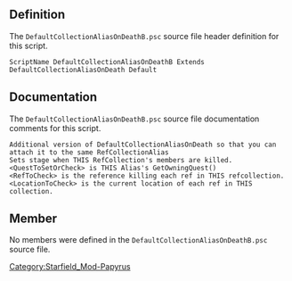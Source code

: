 {{Script_Object_Summary
| title = DefaultCollectionAliasOnDeathB
| name = [[SFM:Script-DefaultCollectionAliasOnDeathB|DefaultCollectionAliasOnDeathB]]
| extends = [[SFM:Script-DefaultCollectionAliasOnDeath|DefaultCollectionAliasOnDeath]] → [[SFM:Script-DefaultCollectionAlias|DefaultCollectionAlias]] → [[SFM:Script-DefaultCollectionAliasParent|DefaultCollectionAliasParent]] → [[SFM:Script-RefCollectionAlias|RefCollectionAlias]] → [[SFM:Script-Alias|Alias]] → [[SFM:Script-ScriptObject|ScriptObject]]
| flags = Default
}}


== Definition ==
The <code>DefaultCollectionAliasOnDeathB.psc</code> source file header definition for this script.

<source lang="papyrus">
ScriptName DefaultCollectionAliasOnDeathB Extends DefaultCollectionAliasOnDeath Default
</source>


== Documentation ==
The <code>DefaultCollectionAliasOnDeathB.psc</code> source file documentation comments for this script.

<source>
Additional version of DefaultCollectionAliasOnDeath so that you can attach it to the same RefCollectionAlias
Sets stage when THIS RefCollection's members are killed.
<QuestToSetOrCheck> is THIS Alias's GetOwningQuest()
<RefToCheck> is the reference killing each ref in THIS refcollection.
<LocationToCheck> is the current location of each ref in THIS collection.
</source>


== Member ==
No members were defined in the <code>DefaultCollectionAliasOnDeathB.psc</code> source file.


[[Category:Starfield_Mod-Papyrus]]
